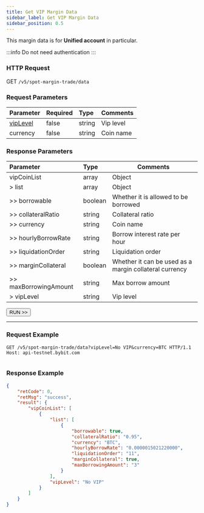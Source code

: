 ```yaml
---
title: Get VIP Margin Data
sidebar_label: Get VIP Margin Data
sidebar_position: 0.5
---
```

This margin data is for **Unified account** in particular.

:::info
Do not need authentication
:::

### HTTP Request
GET `/v5/spot-margin-trade/data`

### Request Parameters
| Parameter | Required | Type | Comments|
|:----- |:-------|:-----|------ |
|[vipLevel](../enum#viplevel)|false|string|Vip level |
|currency|false|string|Coin name |

### Response Parameters
| Parameter | Type | Comments|
|:----- |:-----|----- |
|vipCoinList|array|Object|
|> list|array |Object |
|>> borrowable|boolean |Whether it is allowed to be borrowed |
|>> collateralRatio|string |Collateral ratio |
|>> currency|string |Coin name |
|>> hourlyBorrowRate|string |Borrow interest rate per hour |
|>> liquidationOrder|string |Liquidation order |
|>> marginCollateral|boolean |Whether it can be used as a margin collateral currency |
|>> maxBorrowingAmount|string |Max borrow amount |
|> vipLevel|string |Vip level |

<a href="/api-explorer/v5/spot-margin-uta/vip-margin"><Button>RUN >></Button></a>

---

### Request Example

<Tabs groupId="programming-languages">
<TabItem value="http" label="HTTP">

```http
GET /v5/spot-margin-trade/data?vipLevel=No VIP&currency=BTC HTTP/1.1
Host: api-testnet.bybit.com
```

</TabItem>
<TabItem value="python" label="Python">

```python

```

</TabItem>
</Tabs>

### Response Example

```json
{
    "retCode": 0,
    "retMsg": "success",
    "result": {
        "vipCoinList": [
            {
                "list": [
                    {
                        "borrowable": true,
                        "collateralRatio": "0.95",
                        "currency": "BTC",
                        "hourlyBorrowRate": "0.0000015021220000",
                        "liquidationOrder": "11",
                        "marginCollateral": true,
                        "maxBorrowingAmount": "3"
                    }
                ],
                "vipLevel": "No VIP"
            }
        ]
    }
}
```
